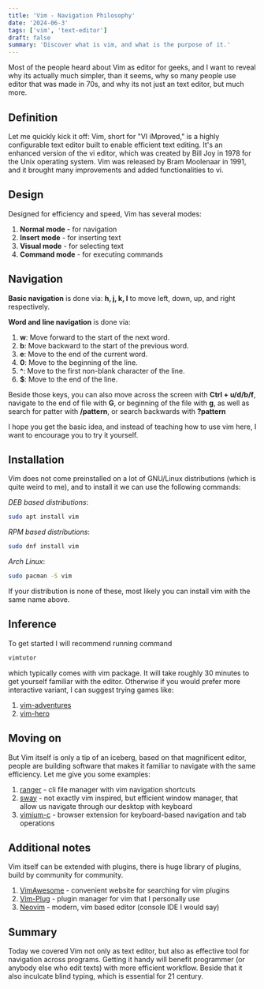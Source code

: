 ```yaml
---
title: 'Vim - Navigation Philosophy'
date: '2024-06-3'
tags: ['vim', 'text-editor']
draft: false
summary: 'Discover what is vim, and what is the purpose of it.'
---
```


Most of the people heard about Vim as editor for geeks, and I want to reveal why its actually much simpler, than it seems, why so many people use editor that was made in 70s, and why its not just an text editor, but much more.

## Definition

Let me quickly kick it off:
Vim, short for "VI iMproved," is a highly configurable text editor built
to enable efficient text editing. It's an enhanced version of the vi
editor, which was created by Bill Joy in 1978 for the Unix operating
system. Vim was released by Bram Moolenaar in 1991, and it brought many improvements and added functionalities to vi.

## Design

Designed for efficiency and speed, Vim has several modes:

1. **Normal mode** - for navigation
2. **Insert mode** - for inserting text
3. **Visual mode** - for selecting text
4. **Command mode** - for executing commands

## Navigation

**Basic navigation** is done via:
**h, j, k, l** to move left, down, up, and right respectively.

**Word and line navigation** is done via:

1. **w**: Move forward to the start of the next word.
2. **b**: Move backward to the start of the previous word.
3. **e**: Move to the end of the current word.
4. **0**: Move to the beginning of the line.
5. **^**: Move to the first non-blank character of the line.
6. **$**: Move to the end of the line.

Beside those keys, you can also move across the screen with **Ctrl + u/d/b/f**, navigate to the end of file with **G**, or beginning of the file with **g**, as well as search for patter with **/pattern**, or search backwards with **?pattern**

I hope you get the basic idea, and instead of teaching how to use vim here, I want to encourage you to try it yourself.

## Installation

Vim does not come preinstalled on a lot of GNU/Linux distributions (which is quite weird to me), and to install it we can use the following commands:

_DEB based distributions_:

```bash
sudo apt install vim
```

_RPM based distributions_:

```bash
sudo dnf install vim
```

_Arch Linux_:

```bash
sudo pacman -S vim
```

If your distribution is none of these, most likely you can install vim with the same name above.

## Inference

To get started I will recommend running command

```bash
vimtutor
```
which typically comes with vim package.
It will take roughly 30 minutes to get yourself familiar with the editor.
Otherwise if you would prefer more interactive variant, I can suggest trying games like:
1. [vim-adventures](https://vim-adventures.com)
2. [vim-hero](https://www.vim-hero.com)

## Moving on

But Vim itself is only a tip of an iceberg, based on that magnificent editor, people are building software that makes it familiar to navigate with the same efficiency.
Let me give you some examples:
1. [ranger](https://github.com/ranger/ranger) - cli file manager with vim navigation shortcuts
2. [sway](https://swaywm.org) - not exactly vim inspired, but efficient window manager, that allow us navigate through our desktop with keyboard
3. [vimium-c](https://github.com/gdh1997/vimium-c) - browser extension for keyboard-based navigation and tab operations

## Additional notes

Vim itself can be extended with plugins, there is huge library of plugins, build by community for community.
1. [VimAwesome](https://vimawesome.com) - convenient website for searching for vim plugins
2. [Vim-Plug](https://github.com/junegunn/vim-plug) - plugin manager for vim that I personally use
2. [Neovim](https://neovim.io) - modern, vim based editor (console IDE I would say)

## Summary

Today we covered Vim not only as text editor, but also as effective tool for navigation across programs.
Getting it handy will benefit programmer (or anybody else who edit texts) with more efficient workflow.
Beside that it also inculcate blind typing, which is essential for 21 century.

